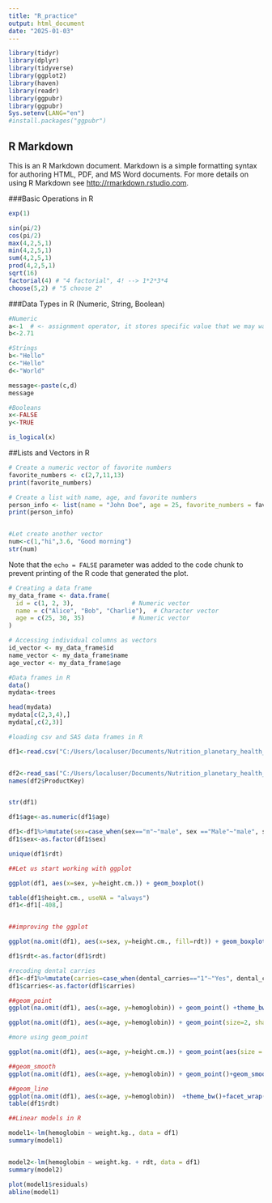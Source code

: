 ```yaml
---
title: "R_practice"
output: html_document
date: "2025-01-03"
---
```


```r
library(tidyr)
library(dplyr)
library(tidyverse)
library(ggplot2)
library(haven)
library(readr)
library(ggpubr)
library(ggpubr)
Sys.setenv(LANG="en")
#install.packages("ggpubr")
```

## R Markdown

This is an R Markdown document. Markdown is a simple formatting syntax for authoring HTML, PDF, and MS Word documents. For more details on using R Markdown see <http://rmarkdown.rstudio.com>.


###Basic Operations in R 
```r
exp(1)

sin(pi/2)
cos(pi/2)
max(4,2,5,1)
min(4,2,5,1)
sum(4,2,5,1)
prod(4,2,5,1)
sqrt(16)
factorial(4) # "4 factorial", 4! --> 1*2*3*4
choose(5,2) # "5 choose 2" 
```



###Data Types in R (Numeric, String, Boolean)
```r
#Numeric
a<-1  # <- assignment operator, it stores specific value that we may want to use later
b<-2.71

#Strings
b<-"Hello"
c<-"Hello"
d<-"World"

message<-paste(c,d)
message

#Booleans
x<-FALSE
y<-TRUE

is_logical(x)

```

##Lists and Vectors in R

```r
# Create a numeric vector of favorite numbers
favorite_numbers <- c(2,7,11,13)
print(favorite_numbers)

# Create a list with name, age, and favorite numbers
person_info <- list(name = "John Doe", age = 25, favorite_numbers = favorite_numbers)
print(person_info)


#Let create another vector
num<-c(1,"hi",3.6, "Good morning")
str(num)
```

Note that the `echo = FALSE` parameter was added to the code chunk to prevent printing of the R code that generated the plot.

```r
# Creating a data frame
my_data_frame <- data.frame(
  id = c(1, 2, 3),                # Numeric vector
  name = c("Alice", "Bob", "Charlie"),  # Character vector
  age = c(25, 30, 35)             # Numeric vector
)

# Accessing individual columns as vectors
id_vector <- my_data_frame$id
name_vector <- my_data_frame$name
age_vector <- my_data_frame$age

```

```r
#Data frames in R
data()
mydata<-trees

head(mydata)
mydata[c(2,3,4),]
mydata[,c(2,3)]

```

```r
#loading csv and SAS data frames in R

df1<-read.csv("C:/Users/localuser/Documents/Nutrition_planetary_health_R/R_practice_session_Nutrition_Planetary_Health_Group/R_practic1.csv",dec = ",",sep = ";",header = T)


df2<-read_sas("C:/Users/localuser/Documents/Nutrition_planetary_health_R/R_practice_session_Nutrition_Planetary_Health_Group/skinproduct_vfdemo.sas7bdat")
names(df2$ProductKey)


str(df1)

df1$age<-as.numeric(df1$age)
```

```r
df1<-df1%>%mutate(sex=case_when(sex=="m"~"male", sex =="Male"~"male", sex=="f"~"female",sex=="Female"~"female", TRUE~sex))
df1$sex<-as.factor(df1$sex)

unique(df1$rdt)
```


```r
##Let us start working with ggplot 

ggplot(df1, aes(x=sex, y=height.cm.)) + geom_boxplot()

table(df1$height.cm., useNA = "always")
df1<-df1[-408,]


##improving the ggplot

ggplot(na.omit(df1), aes(x=sex, y=height.cm., fill=rdt)) + geom_boxplot() +labs(X="Sex of the child", y = "Hright (centimeters)", fill="Sex", title = "Height of male vs female") +theme_bw()

df1$rdt<-as.factor(df1$rdt)

```
```r
#recoding dental carries
df1<-df1%>%mutate(carries=case_when(dental_carries=="1"~"Yes", dental_carries =="0"~"No",                                                                                            dental_carries=="Nil"~"No", TRUE~"Yes"))
df1$carries<-as.factor(df1$carries)
```


```r
##geom_point
ggplot(na.omit(df1), aes(x=age, y=hemoglobin)) + geom_point() +theme_bw() 

ggplot(na.omit(df1), aes(x=age, y=hemoglobin)) + geom_point(size=2, shape =24, color = "blue", fill ="green") +theme_bw() 
```


```r
#more using geom_point

ggplot(na.omit(df1), aes(x=age, y=height.cm.)) + geom_point(aes(size = hemoglobin, color=rdt)) +theme_bw() 

```


```r
##geom_smooth
ggplot(na.omit(df1), aes(x=age, y=hemoglobin)) + geom_point()+geom_smooth(method = "lm") +theme_bw() + stat_cor(method = "pearson")


```


```r
##geom_line
ggplot(na.omit(df1), aes(x=age, y=hemoglobin))  +theme_bw()+facet_wrap(~district)+ geom_smooth(method)
table(df1$rdt)

```
```r
##Linear models in R

model1<-lm(hemoglobin ~ weight.kg., data = df1)
summary(model1)


model2<-lm(hemoglobin ~ weight.kg. + rdt, data = df1)
summary(model2)

plot(model1$residuals)
abline(model1)

```

